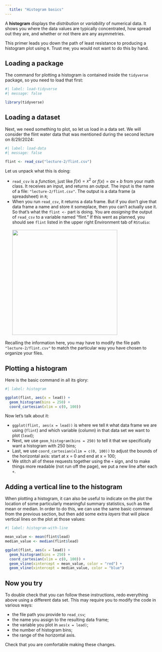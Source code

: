 ```yaml
---
  title: "Histogram basics"
---
```


A **histogram** displays the *distribution* or *variability* of numerical data. It shows you where the data values are typically concentrated, how spread out they are, and whether or not there are any asymmetries.

This primer leads you down the path of least resistance to producing a histogram plot using `R`. Trust me; you would not want to do this by hand.

## Loading a package

The command for plotting a histogram is contained inside the `tidyverse` package, so you need to load that first:

```r
#| label: load-tidyverse
#| message: false

library(tidyverse) 
```

## Loading a dataset

Next, we need something to plot, so let us load in a data set. We will consider the flint water data that was mentioned during the second lecture on 8/29/2024:

```r
#| label: load-data
#| message: false

flint <- read_csv("lecture-2/flint.csv")
```

Let us unpack what this is doing:

-   `read_csv` is a *function*, just like $f(x)=x^2$ or $f(x)=ax+b$ from your math class. It receives an input, and returns an output. The input is the name of a file: `"lecture-2/flint.csv"`. The output is a data frame (a spreadsheet) in `R`;
-   When you run `read_csv`, it returns a data frame. But if you don't give that data frame a name and store it someplace, then you can't actually use it. So that's what the `flint <-` part is doing. You are *assigning* the output of `read_csv` to a variable named "flint." If this went as planned, you should see `flint` listed in the upper right Environment tab of `RStudio`:\
    \
    ![](data_in_environment.png){width="347"}

::: callout-note
Recalling the information here, you may have to modify the file path `"lecture-2/flint.csv"` to match the particular way you have chosen to organize your files. 
:::

## Plotting a histogram

Here is the basic command in all its glory:

```r
#| label: histogram

ggplot(flint, aes(x = lead)) +
  geom_histogram(bins = 250) + 
  coord_cartesian(xlim = c(0, 100))
```
Now let's talk about it:

- `ggplot(flint, aes(x = lead))` is where we tell `R` what data frame we are using (`flint`) and which variable (column) in that data set we want to plot (`lead`);
- Next, we use `geom_histogram(bins = 250)` to tell it that we specifically want a histogram with 250 bins;
- Last, we use `coord_cartesian(xlim = c(0, 100))` to adjust the bounds of the horizontal axis: start at x = 0 and end at x = 100;
- We stitch all of these requests together using the `+` sign, 
and to make things more readable (not run off the page), we put a new line after each `+`.

## Adding a vertical line to the histogram

When plotting a histogram, it can also be useful to indicate on the plot the location of some particularly meaningful summary statistics, such as the mean or median. In order to do this, we can use the same basic command from the previous section, but then add some extra *layers* that will place vertical lines on the plot at those values:

```r
#| label: histogram-with-line

mean_value <- mean(flint$lead)
median_value <- median(flint$lead)

ggplot(flint, aes(x = lead)) +
  geom_histogram(bins = 250) + 
  coord_cartesian(xlim = c(0, 100)) + 
  geom_vline(xintercept = mean_value, color = "red") + 
  geom_vline(xintercept = median_value, color = "blue")
```

## Now you try

To double check that you can follow these instructions, redo
everything above using a different data set. This may require you to modify the code in various ways:

- the file path you provide to `read_csv`;
- the name you assign to the resulting data frame;
- the variable you plot in `aes(x = lead)`;
- the number of histogram bins;
- the range of the horizontal axis.

Check that you are comfortable making these changes.
